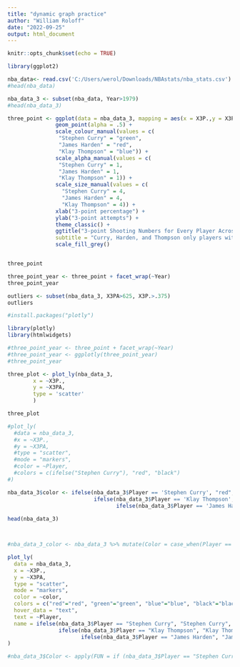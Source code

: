 ```yaml
---
title: "dynamic graph practice"
author: "William Roloff"
date: "2022-09-25"
output: html_document
---
```


```r
knitr::opts_chunk$set(echo = TRUE)
```


```r
library(ggplot2)

nba_data<- read.csv('C:/Users/werol/Downloads/NBAstats/nba_stats.csv')
#head(nba_data)

nba_data_3 <- subset(nba_data, Year>1979)
#head(nba_data_3)

three_point <- ggplot(data = nba_data_3, mapping = aes(x = X3P.,y = X3PA, color = Player)) +
               geom_point(alpha = .5) +
               scale_colour_manual(values = c(
                "Stephen Curry" = "green", 
                "James Harden" = "red", 
                "Klay Thompson" = "blue")) +
               scale_alpha_manual(values = c(
                "Stephen Curry" = 1,
                "James Harden" = 1,
                "Klay Thompson" = 1)) +
               scale_size_manual(values = c(
                 "Stephen Curry" = 4,
                 "James Harden" = 4,
                 "Klay Thompson" = 4)) +
               xlab("3-point percentage") +
               ylab("3-point attempts") + 
               theme_classic() + 
               ggtitle("3-point Shooting Numbers for Every Player Across Every Season",
               subtitle = "Curry, Harden, and Thompson only players with multiple seasons above 625 attempts and 37.5% success rate") +                     
               scale_fill_grey()


three_point

three_point_year <- three_point + facet_wrap(~Year)
three_point_year

outliers <- subset(nba_data_3, X3PA>625, X3P.>.375)
outliers
```

```r
#install.packages("plotly")
```


```r
library(plotly)
library(htmlwidgets)
```


```r
#three_point_year <- three_point + facet_wrap(~Year)
#three_point_year <- ggplotly(three_point_year)
#three_point_year
```

```r
three_plot <- plot_ly(nba_data_3, 
        x = ~X3P., 
        y = ~X3PA, 
        type = 'scatter' 
        )

three_plot
```

```r
#plot_ly(
  #data = nba_data_3,
  #x = ~X3P.,
  #y = ~X3PA,
  #type = "scatter",
  #mode = "markers",
  #color = ~Player,
  #colors = c(ifelse("Stephen Curry"), "red", "black")
#)
```

```r
nba_data_3$color <- ifelse(nba_data_3$Player == 'Stephen Curry', "red",
                           ifelse(nba_data_3$Player == 'Klay Thompson', "green",
                                  ifelse(nba_data_3$Player == 'James Harden', "blue", "black")))
                           
head(nba_data_3)



#nba_data_3_color <- nba_data_3 %>% mutate(Color = case_when(Player == "Stephen Curry" ~ "red", Player != "Stephen Curry" ~ "black"))

plot_ly(
  data = nba_data_3,
  x = ~X3P.,
  y = ~X3PA,
  type = "scatter",
  mode = "markers",
  color = ~color,
  colors = c("red"="red", "green"="green", "blue"="blue", "black"="black"),
  hover_data = "text",
  text = ~Player,
  name = ifelse(nba_data_3$Player == "Stephen Curry", "Stephen Curry",
                ifelse(nba_data_3$Player == "Klay Thompson", "Klay Thompson",
                       ifelse(nba_data_3$Player == "James Harden", "James Harden", "other")))
)
```

```r
#nba_data_3$Color <- apply(FUN = if (nba_data_3$Player == "Stephen Curry") {"red"} else {"black"})
```


